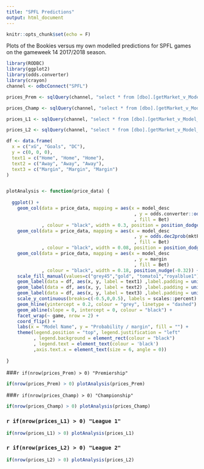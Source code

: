 ```yaml
---
title: "SPFL Predictions"
output: html_document
---
```


```r
knitr::opts_chunk$set(echo = F)
```

Plots of the Bookies versus my own modelled predictions for SPFL games on the gameweek 14 2017/2018 season.


```r

library(RODBC)
library(ggplot2)
library(odds.converter)
library(crayon)
channel <- odbcConnect("SPFL")

prices_Prem <- sqlQuery(channel, "select * from [dbo].[getMarket_v_Model_odds] ('2017-11-11') where model_desc <> 'Bookies' and league = 'Premiership'")

prices_Champ <- sqlQuery(channel, "select * from [dbo].[getMarket_v_Model_odds] ('2017-11-11') where model_desc <> 'Bookies' and league = 'Championship'")

prices_L1 <- sqlQuery(channel, "select * from [dbo].[getMarket_v_Model_odds] ('2017-11-11') where model_desc <> 'Bookies' and league = 'League 1'")

prices_L2 <- sqlQuery(channel, "select * from [dbo].[getMarket_v_Model_odds] ('2017-11-11') where model_desc <> 'Bookies' and league = 'League 2'")

df <- data.frame(
  x = c("xG", "Goals", "DC"),
  y = c(0, 0, 0),
  text1 = c("Home", "Home", "Home"),
  text2 = c("Away", "Away", "Away"),
  text3 = c("Margin", "Margin", "Margin")
)


plotAnalysis <- function(price_data) {
  
  ggplot() +
    geom_col(data = price_data, mapping = aes(x = model_desc 
                                               , y = odds.converter::odds.dec2prob(modPrice)
                                               , fill = Bet) 
             , colour = "black", width = 0.3, position = position_dodge(width = 0.4)) +
    geom_col(data = price_data, mapping = aes(x = model_desc 
                                               , y = odds.dec2prob(mktPrice) 
                                               , fill = Bet) 
             , colour = "black", width = 0.08, position = position_dodge(width = 0.4)) +
    geom_col(data = price_data, mapping = aes(x = model_desc 
                                               , y = margin
                                               , fill = Bet)
             , colour = "black", width = 0.18, position_nudge(-0.32)) +
    scale_fill_manual(values=c("grey45","gold", "tomato1","royalblue1")) +
    geom_label(data = df, aes(x, y, label = text1) ,label.padding = unit(0.1, "lines"), label.size = 0, nudge_x = 0.11, nudge_y = -0.15, size = 1.9, alpha = 0.2) +
    geom_label(data = df, aes(x, y, label = text2) ,label.padding = unit(0.1, "lines"), label.size = 0, nudge_x = -0.10, nudge_y = -0.15, size = 1.9, alpha = 0.2) +
    geom_label(data = df, aes(x, y, label = text3) ,label.padding = unit(0.1, "lines"), label.size = 0, nudge_x = -0.32, nudge_y = -0.15, size = 1.9, alpha = 0.2) +
    scale_y_continuous(breaks=c(-0.5,0,0.5), labels = scales::percent) +
    geom_hline(yintercept = 0.2, colour = "grey", linetype = "dashed") +
    geom_abline(slope = 0, intercept = 0, colour = "black") +
    facet_wrap(~ game, nrow = 2) +
    coord_flip() +
    labs(x = "Model Name", y = "Probability / margin", fill = "") +
    theme(legend.position = "top", legend.justification = "left"
          , legend.background = element_rect(colour = "black")
          , legend.text = element_text(colour = 'black')
          ,axis.text.x = element_text(size = 6, angle = 0))
  
}


```

###`r if(nrow(prices_Prem) > 0) "Premiership" `

```r

if(nrow(prices_Prem) > 0) plotAnalysis(prices_Prem)

```

###`r if(nrow(prices_Champ) > 0) "Championship" `

```r

if(nrow(prices_Champ) > 0) plotAnalysis(prices_Champ)

```


### `r if(nrow(prices_L1) > 0) "League 1" `

```r

if(nrow(prices_L1) > 0) plotAnalysis(prices_L1)

```

### `r if(nrow(prices_L2) > 0) "League 2" `

```r

if(nrow(prices_L2) > 0) plotAnalysis(prices_L2)

```



